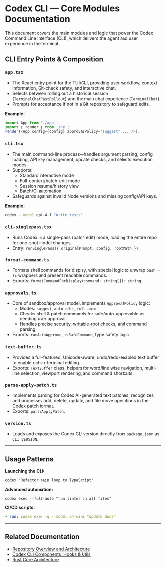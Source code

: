 # Codex CLI — Core Modules Documentation

This document covers the main modules and logic that power the Codex Command Line Interface (CLI), which delivers the agent and user experience in the terminal.

## CLI Entry Points & Composition

### `app.tsx`
* The React entry point for the TUI/CLI, providing user workflow, context information, Git-check safety, and interactive chat.
* Selects between rolling out a historical session (`TerminalChatPastRollout`) and the main chat experience (`TerminalChat`).
* Prompts for acceptance if not in a Git repository to safeguard edits.

**Example:**
```typescript
import App from './app';
import { render } from 'ink';
render(<App config={config} approvalPolicy="suggest" ... />);
```

### `cli.tsx`
* The main command-line process—handles argument parsing, config loading, API key management, update checks, and selects execution modes.
* Supports:
  - Standard interactive mode
  - Full-context/batch-edit mode
  - Session resume/history view
  - Batch/CI automation
* Safeguards against invalid Node versions and missing config/API keys.

**Example:**
```bash
codex --model gpt-4.1 "Write tests"
```

### `cli-singlepass.tsx`
* Runs Codex in a single-pass (batch edit) mode, loading the entire repo for one-shot model changes.
* Entry: `runSinglePass({ originalPrompt, config, rootPath })`.

### `format-command.ts`
* Formats shell commands for display, with special logic to unwrap `bash -lc` wrappers and present readable commands.
* Exports: `formatCommandForDisplay(command: string[]): string`.

### `approvals.ts`
* Core of sandbox/approval model. Implements `ApprovalPolicy` logic:
  - Modes: `suggest`, `auto-edit`, `full-auto`
  - Checks shell & patch commands for safe/auto-approvable vs. needing user approval
  - Handles precise security, writable-root checks, and command parsing
* Exports: `canAutoApprove`, `isSafeCommand`, type safety logic

### `text-buffer.ts`
* Provides a full-featured, Unicode-aware, undo/redo-enabled text buffer to enable rich in-terminal editing.
* Exports: `TextBuffer` class, helpers for word/line wise navigation, multi-line selection, viewport rendering, and command shortcuts.

### `parse-apply-patch.ts`
* Implements parsing for Codex AI-generated text patches; recognizes and processes add, delete, update, and file move operations in the Codex patch format.
* Exports: `parseApplyPatch`.

### `version.ts`
* Loads and exposes the Codex CLI version directly from `package.json` as `CLI_VERSION`.

---

## Usage Patterns

**Launching the CLI:**
```shell
codex "Refactor main loop to TypeScript"
```

**Advanced automation:**
```shell
codex exec --full-auto "run linter on all files"
```

**CI/CD scripts:**
```yaml
- run: codex exec -q --model o4-mini "update docs"
```

---

## Related Documentation
- [Repository Overview and Architecture](./overview.mdx)
- [Codex CLI Components, Hooks & Utils](./cli_modules.mdx)
- [Rust Core Architecture](./rust_core.mdx)
